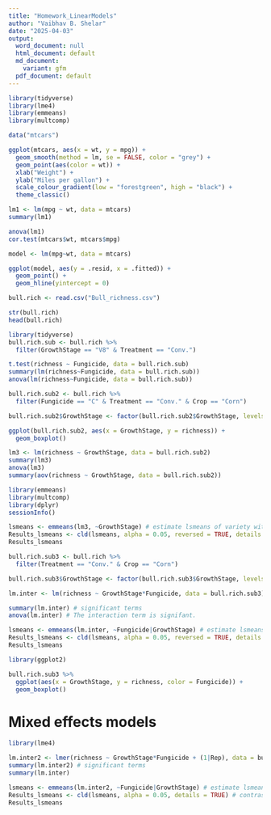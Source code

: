 ```yaml
---
title: "Homework_LinearModels"
author: "Vaibhav B. Shelar"
date: "2025-04-03"
output:
  word_document: null
  html_document: default
  md_document:
    variant: gfm
  pdf_document: default
---
```


```r
library(tidyverse)
library(lme4)
library(emmeans)
library(multcomp)
```



```r
data("mtcars")
```

```r
ggplot(mtcars, aes(x = wt, y = mpg)) +
  geom_smooth(method = lm, se = FALSE, color = "grey") +
  geom_point(aes(color = wt)) +
  xlab("Weight") + 
  ylab("Miles per gallon") +
  scale_colour_gradient(low = "forestgreen", high = "black") +
  theme_classic()
```

```r
lm1 <- lm(mpg ~ wt, data = mtcars)
summary(lm1)

anova(lm1)
cor.test(mtcars$wt, mtcars$mpg)
```

```r
model <- lm(mpg~wt, data = mtcars)

ggplot(model, aes(y = .resid, x = .fitted)) +
  geom_point() +
  geom_hline(yintercept = 0)
```

```r
bull.rich <- read.csv("Bull_richness.csv")

str(bull.rich)
head(bull.rich)
```

```r
library(tidyverse)
bull.rich.sub <- bull.rich %>%
  filter(GrowthStage == "V8" & Treatment == "Conv.")

t.test(richness ~ Fungicide, data = bull.rich.sub)
summary(lm(richness~Fungicide, data = bull.rich.sub))
anova(lm(richness~Fungicide, data = bull.rich.sub))
```

```r
bull.rich.sub2 <- bull.rich %>%
  filter(Fungicide == "C" & Treatment == "Conv." & Crop == "Corn")
```

```r
bull.rich.sub2$GrowthStage <- factor(bull.rich.sub2$GrowthStage, levels = c("V6", "V8", "V15"))

ggplot(bull.rich.sub2, aes(x = GrowthStage, y = richness)) +
  geom_boxplot()
```

```r
lm3 <- lm(richness ~ GrowthStage, data = bull.rich.sub2)
summary(lm3)
anova(lm3)
summary(aov(richness ~ GrowthStage, data = bull.rich.sub2))
```

```r
library(emmeans)
library(multcomp)
library(dplyr)
sessionInfo()
```


```r
lsmeans <- emmeans(lm3, ~GrowthStage) # estimate lsmeans of variety within siteXyear
Results_lsmeans <- cld(lsmeans, alpha = 0.05, reversed = TRUE, details = TRUE) # contrast with Tukey ajustment by default. 
Results_lsmeans
```

```r
bull.rich.sub3 <- bull.rich %>% 
  filter(Treatment == "Conv." & Crop == "Corn")

bull.rich.sub3$GrowthStage <- factor(bull.rich.sub3$GrowthStage, levels = c("V6", "V8", "V15"))
```

```r
lm.inter <- lm(richness ~ GrowthStage*Fungicide, data = bull.rich.sub3)

```

```r
summary(lm.inter) # significant terms
anova(lm.inter) # The interaction term is signifant. 
```

```r
lsmeans <- emmeans(lm.inter, ~Fungicide|GrowthStage) # estimate lsmeans of variety within siteXyear
Results_lsmeans <- cld(lsmeans, alpha = 0.05, reversed = TRUE, details = TRUE) # contrast with Tukey ajustment
Results_lsmeans
```

```r
library(ggplot2)

bull.rich.sub3 %>%
  ggplot(aes(x = GrowthStage, y = richness, color = Fungicide)) +
  geom_boxplot()
```

# Mixed effects models

```r
library(lme4)

```

```r
lm.inter2 <- lmer(richness ~ GrowthStage*Fungicide + (1|Rep), data = bull.rich.sub3)
summary(lm.inter2) # significant terms
summary(lm.inter)

lsmeans <- emmeans(lm.inter2, ~Fungicide|GrowthStage) # estimate lsmeans of variety within siteXyear
Results_lsmeans <- cld(lsmeans, alpha = 0.05, details = TRUE) # contrast with Tukey ajustment
Results_lsmeans
```




